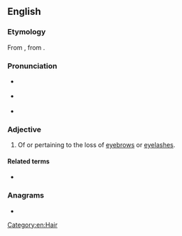 ==English==
{{was wotd|2008|December|22}}

===Etymology===
From {{m|en|madarosis}}, from {{etyl|grc|en}} {{m|grc|μαδάρωσις||baldness, especially of the eyelids}}.

===Pronunciation===
* {{a|UK}} {{IPA|/ˌmæd.əˈɹɒt.ɪk/|lang=en}}
* {{a|US}} {{IPA|/ˌmæd.əˈɹɑt.ɪk/|lang=en}}
* {{audio|en-us-madarotic.ogg|Audio (US)|lang=en}}

===Adjective===
{{en-adj|-}}

# {{lb|en|medicine|rare}} Of or pertaining to the loss of [[eyebrow]]s or [[eyelash]]es.

====Related terms====
* {{l|en|madarosis}}

===Anagrams===
* {{anagrams|en|a=aacdimort|microdata}}

[[Category:en:Hair]]